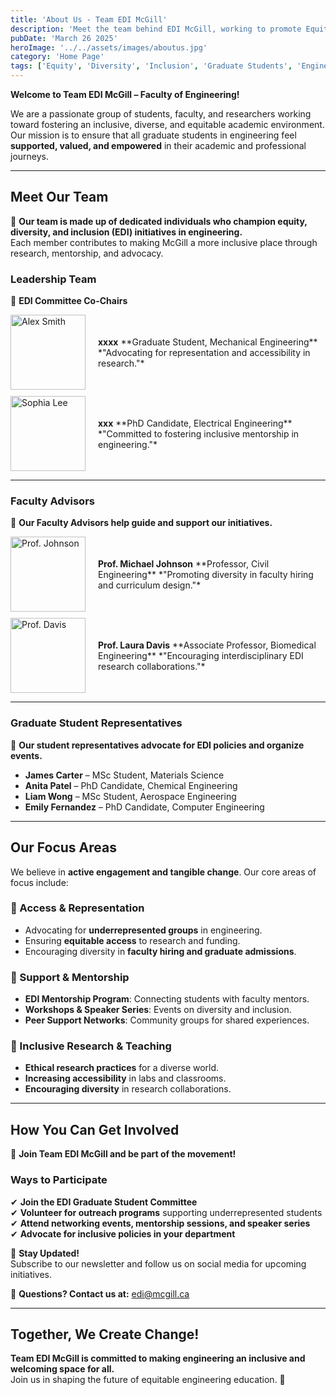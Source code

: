 ```yaml
---
title: 'About Us - Team EDI McGill'
description: 'Meet the team behind EDI McGill, working to promote Equity, Diversity, and Inclusion in the Faculty of Engineering.'
pubDate: 'March 26 2025'
heroImage: '../../assets/images/aboutus.jpg'
category: 'Home Page'
tags: ['Equity', 'Diversity', 'Inclusion', 'Graduate Students', 'Engineering']
---
```


**Welcome to Team EDI McGill – Faculty of Engineering!**  

We are a passionate group of students, faculty, and researchers working toward fostering an inclusive, diverse, and equitable academic environment. Our mission is to ensure that all graduate students in engineering feel **supported, valued, and empowered** in their academic and professional journeys.

---

## **Meet Our Team**
👥 **Our team is made up of dedicated individuals who champion equity, diversity, and inclusion (EDI) initiatives in engineering.**  
Each member contributes to making McGill a more inclusive place through research, mentorship, and advocacy.

### **Leadership Team**
📌 **EDI Committee Co-Chairs**
<div style="display: flex; gap: 20px; align-items: center;">
  <img src="../../assets/images/te.jpg" width="120" height="120" alt="Alex Smith">
  <div>
    <strong>xxxx</strong>  
    **Graduate Student, Mechanical Engineering**  
    *"Advocating for representation and accessibility in research."*
  </div>
</div>

<div style="display: flex; gap: 20px; align-items: center; margin-top: 10px;">
  <img src="../../assets/images/team/te.jpg" width="120" height="120" alt="Sophia Lee">
  <div>
    <strong>xxx</strong>  
    **PhD Candidate, Electrical Engineering**  
    *"Committed to fostering inclusive mentorship in engineering."*
  </div>
</div>

---

### **Faculty Advisors**
📌 **Our Faculty Advisors help guide and support our initiatives.**

<div style="display: flex; gap: 20px; align-items: center;">
  <img src="../../assets/images/team/te.jpg" width="120" height="120" alt="Prof. Johnson">
  <div>
    <strong>Prof. Michael Johnson</strong>  
    **Professor, Civil Engineering**  
    *"Promoting diversity in faculty hiring and curriculum design."*
  </div>
</div>

<div style="display: flex; gap: 20px; align-items: center; margin-top: 10px;">
  <img src="../../assets/images/team/te.jpg" width="120" height="120" alt="Prof. Davis">
  <div>
    <strong>Prof. Laura Davis</strong>  
    **Associate Professor, Biomedical Engineering**  
    *"Encouraging interdisciplinary EDI research collaborations."*
  </div>
</div>

---

### **Graduate Student Representatives**
📌 **Our student representatives advocate for EDI policies and organize events.**
  
- **James Carter** – MSc Student, Materials Science  
- **Anita Patel** – PhD Candidate, Chemical Engineering  
- **Liam Wong** – MSc Student, Aerospace Engineering  
- **Emily Fernandez** – PhD Candidate, Computer Engineering  

---

## **Our Focus Areas**
We believe in **active engagement and tangible change**. Our core areas of focus include:

### **📌 Access & Representation**
- Advocating for **underrepresented groups** in engineering.  
- Ensuring **equitable access** to research and funding.  
- Encouraging diversity in **faculty hiring and graduate admissions**.

### **📌 Support & Mentorship**
- **EDI Mentorship Program**: Connecting students with faculty mentors.  
- **Workshops & Speaker Series**: Events on diversity and inclusion.  
- **Peer Support Networks**: Community groups for shared experiences.

### **📌 Inclusive Research & Teaching**
- **Ethical research practices** for a diverse world.  
- **Increasing accessibility** in labs and classrooms.  
- **Encouraging diversity** in research collaborations.

---

## **How You Can Get Involved**
🚀 **Join Team EDI McGill and be part of the movement!**  

### **Ways to Participate**
✔ **Join the EDI Graduate Student Committee**  
✔ **Volunteer for outreach programs** supporting underrepresented students  
✔ **Attend networking events, mentorship sessions, and speaker series**  
✔ **Advocate for inclusive policies in your department**  

📢 **Stay Updated!**  
Subscribe to our newsletter and follow us on social media for upcoming initiatives.

📧 **Questions? Contact us at:** [edi@mcgill.ca](mailto:xxx@mcgill.ca)  

---

## **Together, We Create Change!**
**Team EDI McGill is committed to making engineering an inclusive and welcoming space for all.**  
Join us in shaping the future of equitable engineering education. 🚀
